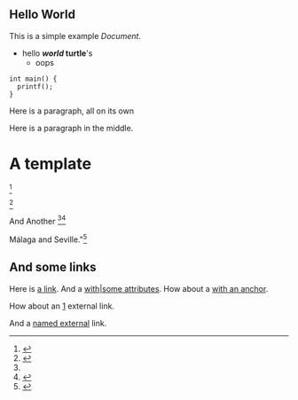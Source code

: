 == Hello World ==
This is a simple example ''Document''.

* hello '''''world'' turtle''''s
** oops

 int main() {
   printf();
 }


Here is a paragraph, all on its own

<!-- How about a comment -->

Here is a paragraph <!-- and a comment --> in the middle.

= A template =

{{Main article|hel}}

<ref name="stein">{{cite book|last=Stein}}
</ref>

<ref name="laidentidadandaluza">{{cite book
| last = Domínguez Ortiz
| first = Antonio
| title = La identidad andaluza
| year = 1976
| language = Spanish
| publisher = Universidad de Granada
| location= Granada Puzada
}}</ref>

And Another <ref name=tertiarization /><ref>{{cite book
| last = Delgado Cabeza
| first = Manuel
| title = Dependencia y marginación de la economía andaluza
| year = 1981
| publisher = Publicaciones del Monte de Piedad, Caja de Ahorros
| location = Córdoba
| isbn = 84-7231-613-0
| language = Spanish}}</ref>

{{about|the [[autonomous communities of Spain|autonomous region]] of modern Spain|the medieval [[Islamic state (government)|Islamic state]] which covered most of Iberia|Al-Andalus|other uses}}
{{Use dmy dates|date=October 2012}}

{{Infobox settlement
| website = {{URL|http://www.juntadeandalucia.es}}
| footnotes =
}}

Málaga and Seville."<ref>{{Cite book
 | first = George C.
 | last = Kohn
 | title = Encyclopedia of plague and pestilence: from ancient times to the present
 | url = https://books.google.com/books?id=tzRwRmb09rgC&pg=PA373&dq#v=onepage&q=&f=false
 | publisher = Infobase Publishing
 | year = 2008
 | pages = 373–374
 | isbn = 0-8160-6935-2}}
</ref>


== And some links ==

Here is [[a link]]. And a [[link|with|some attributes]].
How about a [[target#anchor|with an anchor]].

How about an [http://www.kernel.org/hi] external link.

And a [http://www.kernel.org/hello named external] link.

